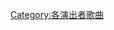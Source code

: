 {{noteTA
|1=zh-hans:卢达克里斯;zh-hant:路達克里斯;
}}
{{Category explanation|'''[[卢达克里斯|卢达克里斯]]'''的歌曲。關於卢达克里斯創作或聯合創作的歌曲，請見「[[:Category:卢达克里斯创作的歌曲|:Category:卢达克里斯创作的歌曲]]」}}

[[Category:各演出者歌曲|Category:各演出者歌曲]]